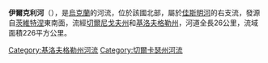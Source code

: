 '''伊爾克利河'''（{{lang-uk|Ірклій}}），是[[烏克蘭|烏克蘭]]的河流，位於該國北部，屬於[[佳斯明河|佳斯明河]]的右支流，發源自[[茨維特涅|茨維特涅]]東南面，流經[[切爾尼戈夫州|切爾尼戈夫州]]和[[基洛夫格勒州|基洛夫格勒州]]，河道全長26公里，流域面積226平方公里。

{{DEFAULTSORT:Ірклій (притока Тясмина)}}
[[Category:基洛夫格勒州河流|Category:基洛夫格勒州河流]]
[[Category:切爾卡瑟州河流|Category:切爾卡瑟州河流]]


{{Ukraine-river-stub}}